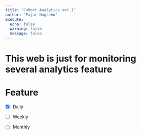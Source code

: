 ```yaml
---
title: "Cohort Analytics ver.1"
author: "Fajar Nugroho"
execute: 
  echo: false 
  warning: false
  message: false
---
```


# This web is just for monitoring several analytics feature

# Feature

-   [x] Daily

-   [ ] Weekly

-   [ ] Monthly